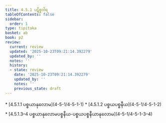 ```yaml
---
title: 4.5.1 ပဋိစ္စဝါရ
tableOfContents: false
sidebar:
  order: 1
type: tipitaka
basket: ab
book: p2
review:
  current: review
  updated: '2025-10-23T09:21:14.392279'
  updated_by: ''
  notes: ''
  history:
  - state: review
    date: '2025-10-23T09:21:14.392279'
    updated_by: ''
    notes: ''
    previous_state: draft
---
```



<ReviewStatus review={frontmatter.review} showDetails={true} />

<HypothesisAnnotation frontmatter={frontmatter} />

<DynamicBreadcrumb />



<TableOfContents book="p2" section="4.5.1">
* [4.5.1.1 ပစ္စယာနုလောမ](4-5-1/4-5-1-1)
* [4.5.1.2 ပစ္စယပစ္စနီယ](4-5-1/4-5-1-2)
* [4.5.1.3–4 ပစ္စယာနုလောမပစ္စနီယ-ပစ္စယပစ္စနီယာနုလောမ](4-5-1/4-5-1-3–4)
</TableOfContents>
